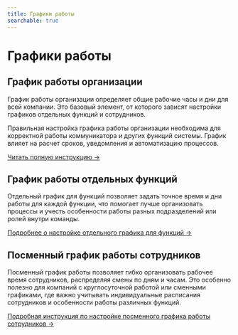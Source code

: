 ```yaml
---
title: Графики работы
searchable: true
---
```


# Графики работы

## График работы организации

График работы организации определяет общие рабочие часы и дни для всей компании. Это базовый элемент, от которого зависят настройки графиков отдельных функций и сотрудников.

Правильная настройка графика работы организации необходима для корректной работы коммуникатора и других функций системы. График влияет на расчет сроков, уведомления и автоматизацию процессов.

[Читать полную инструкцию →](/reference/settings)

## График работы отдельных функций

Отдельный график для функций позволяет задать точное время и дни работы для каждой функции, что помогает лучше организовать процессы и учесть особенности работы разных подразделений или ролей внутри команды.

[Подробнее о настройке отдельного графика для функций →](/reference/settings#график-работы-отдельных-функций)

## Посменный график работы сотрудников

Посменный график работы позволяет гибко организовать рабочее время сотрудников, распределяя смены по дням и часам. Это особенно полезно для компаний с круглосуточной работой или сменными графиками, где важно учитывать индивидуальные расписания сотрудников и особенности работы различных функций.

[Подробная инструкция по настройке посменного графика работы сотрудников →](/reference/employees) 